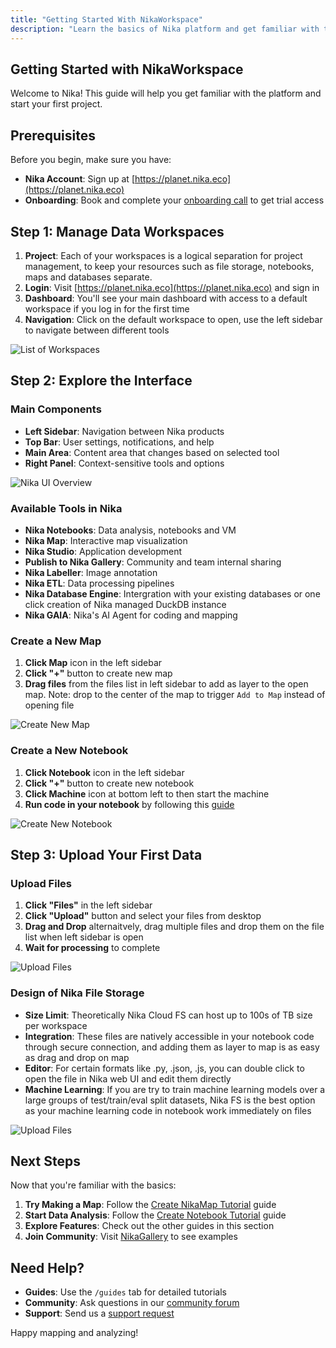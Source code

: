 ```yaml
---
title: "Getting Started With NikaWorkspace"
description: "Learn the basics of Nika platform and get familiar with the interface"
---
```


## Getting Started with NikaWorkspace

Welcome to Nika! This guide will help you get familiar with the platform and start your first project.

## Prerequisites

Before you begin, make sure you have:
- **Nika Account**: Sign up at [https://planet.nika.eco](https://planet.nika.eco)
- **Onboarding**: Book and complete your [onboarding call](https://cal.com/dianaong/30-minute-consultation) to get trial access

## Step 1: Manage Data Workspaces

1. **Project**: Each of your workspaces is a logical separation for project management, to keep your resources such as file storage, notebooks, maps and databases separate.
2. **Login**: Visit [https://planet.nika.eco](https://planet.nika.eco) and sign in
3. **Dashboard**: You'll see your main dashboard with access to a default workspace if you log in for the first time
4. **Navigation**: Click on the default workspace to open, use the left sidebar to navigate between different tools

![List of Workspaces](/guides/tutorials/getting-started-with-nikaworkspace-1.jpg)

## Step 2: Explore the Interface

### Main Components
- **Left Sidebar**: Navigation between Nika products
- **Top Bar**: User settings, notifications, and help
- **Main Area**: Content area that changes based on selected tool
- **Right Panel**: Context-sensitive tools and options

![Nika UI Overview](/guides/tutorials/getting-started-with-nikaworkspace-2.jpg)

### Available Tools in Nika
- **Nika Notebooks**: Data analysis, notebooks and VM
- **Nika Map**: Interactive map visualization
- **Nika Studio**: Application development
- **Publish to Nika Gallery**: Community and team internal sharing
- **Nika Labeller**: Image annotation
- **Nika ETL**: Data processing pipelines
- **Nika Database Engine**: Intergration with your existing databases or one click creation of Nika managed DuckDB instance
- **Nika GAIA**: Nika's AI Agent for coding and mapping

### Create a New Map 
1. **Click Map** icon in the left sidebar
2. **Click "+"** button to create new map
3. **Drag files** from the files list in left sidebar to add as layer to the open map. Note: drop to the center of the map to trigger `Add to Map` instead of opening file

![Create New Map](/guides/become-map-expert/add-layers-to-map-2.gif)

### Create a New Notebook
1. **Click Notebook** icon in the left sidebar
2. **Click "+"** button to create new notebook
3. **Click Machine** icon at bottom left to then start the machine
4. **Run code in your notebook** by following this [guide](/guides/data-analysis/run-code-in-notebook)

![Create New Notebook](/guides/data-analysis/create-your-first-notebook-1.jpg)

## Step 3: Upload Your First Data

### Upload Files
1. **Click "Files"** in the left sidebar
2. **Click "Upload"** button and select your files from desktop
3. **Drag and Drop** alternaitvely, drag multiple files and drop them on the file list when left sidebar is open
4. **Wait for processing** to complete

![Upload Files](/guides/tutorials/getting-started-with-nikaworkspace-3.gif)

### Design of Nika File Storage
- **Size Limit**: Theoretically Nika Cloud FS can host up to 100s of TB size per workspace
- **Integration**: These files are natively accessible in your notebook code through secure connection, and adding them as layer to map is as easy as drag and drop on map
- **Editor**: For certain formats like .py, .json, .js, you can double click to open the file in Nika web UI and edit them directly
- **Machine Learning**: If you are try to train machine learning models over a large groups of test/train/eval split datasets, Nika FS is the best option as your machine learning code in notebook work immediately on files

![Upload Files](/guides/tutorials/getting-started-with-nikaworkspace-4.avif)

## Next Steps

Now that you're familiar with the basics:

1. **Try Making a Map**: Follow the [Create NikaMap Tutorial](/guides/tutorials/map-visualization) guide
2. **Start Data Analysis**: Follow the [Create Notebook Tutorial](/guides/tutorials/geospatial-analysis) guide
3. **Explore Features**: Check out the other guides in this section
4. **Join Community**: Visit [NikaGallery](https://planet.nika.eco/en/gallery) to see examples

## Need Help?

- **Guides**: Use the `/guides` tab for detailed tutorials
- **Community**: Ask questions in our [community forum](/forum)
- **Support**: Send us a [support request](/support)

Happy mapping and analyzing! 